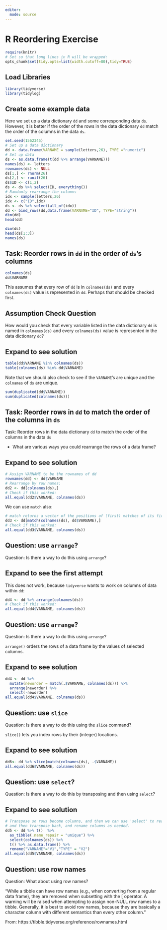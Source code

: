```yaml
---
editor: 
  mode: source  
---
```


# R Reordering Exercise

```r
require(knitr)
# Set so that long lines in R will be wrapped:
opts_chunk$set(tidy.opts=list(width.cutoff=80),tidy=TRUE)
```

## Load Libraries

```r
library(tidyverse)
library(tidylog)
```

## Create some example data

Here we set up a data dictionary `dd` and some corresponding data `ds`. However, it is better if the order of the rows in the data dictionary `dd` match the order of the columns in the data `ds`.

```r
set.seed(1562345)
# Set up a data dictionary
dd <- data.frame(VARNAME = sample(letters,26), TYPE ="numeric")
# Set up data 
ds <- as.data.frame(t(dd %>% arrange(VARNAME)))
names(ds) <- letters
rownames(ds) <- NULL
ds[1,] <- rnorm(26)
ds[2,] <- runif(26)
ds$ID <- c(1,2)
ds <- ds %>% select(ID, everything())
# Randomly rearrange the columns
idx <- sample(letters,26)
idx <- c("ID",idx)
ds <- ds %>% select(all_of(idx))
dd <- bind_rows(dd,data.frame(VARNAME="ID", TYPE="string"))
dim(dd)
head(dd)

dim(ds)
head(ds[1:3])
names(ds)
```

## Task: Reorder rows in `dd` in the order of `ds`'s columns

```r
colnames(ds)
dd$VARNAME
```

This assumes that every row of `dd` is in `colnames(ds)` and every `colnames(ds)` value is represented in `dd`. Perhaps that should be checked first.

## Assumption Check Question

How would you check that every variable listed in the data dictionary `dd` is named in `colnames(ds)` and every `colnames(ds)` value is represented in the data dictionary `dd`?

::: {.callout-tip collapse="true"}
## Expand to see solution

```r
table(dd$VARNAME %in% colnames(ds))
table(colnames(ds) %in% dd$VARNAME)
```

Note that we should also check to see if the `VARNAME`'s are unique and the `colnames` of `ds` are unique.

```r
sum(duplicated(dd$VARNAME))
sum(duplicated(colnames(ds)))
```
:::

## Task: Reorder rows in `dd` to match the order of the columns in `ds`

Task: Reorder rows in the data dictionary `dd` to match the order of the columns in the data `ds`

-   What are various ways you could rearrange the rows of a data frame?

::: {.callout-tip collapse="true"}
## Expand to see solution

```r
# Assign VARNAME to be the rownames of dd
rownames(dd) <- dd$VARNAME
# Rearrange by row names:
dd2 <- dd[colnames(ds),]
# Check if this worked:
all.equal(dd2$VARNAME, colnames(ds))
```

We can use `match` also:

```r
# match returns a vector of the positions of (first) matches of its first argument in its second.
dd3 <- dd[match(colnames(ds), dd$VARNAME),]
# Check if this worked:
all.equal(dd3$VARNAME, colnames(ds))
```
:::

## Question: use `arrange`?

Question: Is there a way to do this using `arrange`?

::: {.callout-tip collapse="true"}
## Expand to see the first attempt

This does not work, because `tidyverse` wants to work on columns of data within `dd`:

```r
dd4 <- dd %>% arrange(colnames(ds))
# Check if this worked:
all.equal(dd4$VARNAME, colnames(ds))
```
:::

## Question: use `arrange`?

Question: Is there a way to do this using `arrange`?

`arrange()` orders the rows of a data frame by the values of selected columns.

::: {.callout-tip collapse="true"}
## Expand to see solution

```r
dd4 <- dd %>% 
  mutate(neworder = match(.$VARNAME, colnames(ds))) %>%
  arrange(neworder) %>% 
  select(-neworder)
all.equal(dd4$VARNAME, colnames(ds))
```
:::

## Question: use `slice`

Question: Is there a way to do this using the `slice` command?

`slice()` lets you index rows by their (integer) locations.

::: {.callout-tip collapse="true"}
## Expand to see solution

```r
dd6<- dd %>% slice(match(colnames(ds), .$VARNAME))
all.equal(dd6$VARNAME, colnames(ds))
```
:::

## Question: use `select`?

Question: Is there a way to do this by transposing and then using `select`?

::: {.callout-tip collapse="true"}
## Expand to see solution

```r
# Transpose so rows become columns, and then we can use 'select' to rearrange those columns,
# and then transpose back, and rename columns as needed. 
dd5 <- dd %>% t()  %>% 
  as_tibble(.name_repair = "unique") %>% 
  select(colnames(ds)) %>% 
  t() %>% as.data.frame() %>% 
  rename("VARNAME"="V1","TYPE" = "V2")
all.equal(dd5$VARNAME, colnames(ds))
```
:::

## Question: use row names

Question: What about using row names?

"While a tibble can have row names (e.g., when converting from a regular data frame), they are removed when subsetting with the \[ operator. A warning will be raised when attempting to assign non-NULL row names to a tibble. Generally, it is best to avoid row names, because they are basically a character column with different semantics than every other column."

From: https://tibble.tidyverse.org/reference/rownames.html
